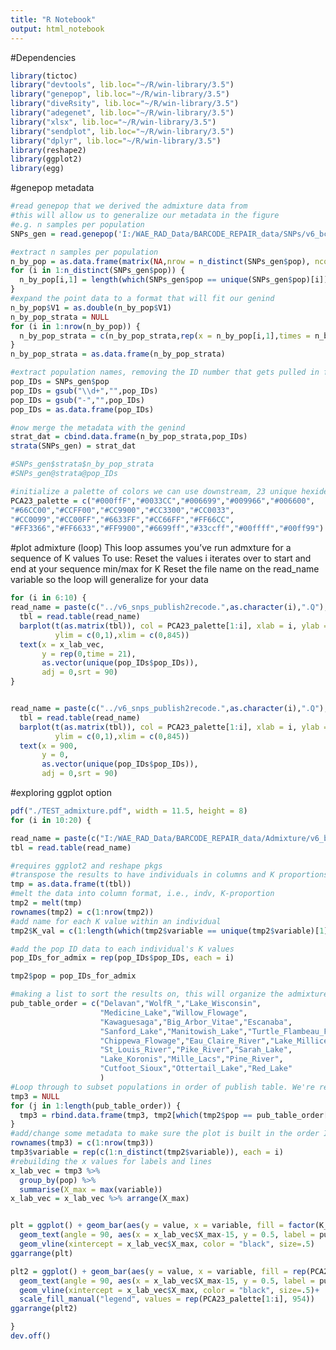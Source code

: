 ```yaml
---
title: "R Notebook"
output: html_notebook
---
```

#Dependencies
```r
library(tictoc)
library("devtools", lib.loc="~/R/win-library/3.5")
library("genepop", lib.loc="~/R/win-library/3.5")
library("diveRsity", lib.loc="~/R/win-library/3.5")
library("adegenet", lib.loc="~/R/win-library/3.5")
library("xlsx", lib.loc="~/R/win-library/3.5")
library("sendplot", lib.loc="~/R/win-library/3.5")
library("dplyr", lib.loc="~/R/win-library/3.5")
library(reshape2)
library(ggplot2)
library(egg)
```
#genepop metadata
```r
#read genepop that we derived the admixture data from
#this will allow us to generalize our metadata in the figure
#e.g. n samples per population
SNPs_gen = read.genepop('I:/WAE_RAD_Data/BARCODE_REPAIR_data/SNPs/v6_bcrepair_snps.gen', ncode = 3)

#extract n samples per population
n_by_pop = as.data.frame(matrix(NA,nrow = n_distinct(SNPs_gen$pop), ncol = 1))
for (i in 1:n_distinct(SNPs_gen$pop)) {
  n_by_pop[i,1] = length(which(SNPs_gen$pop == unique(SNPs_gen$pop)[i]))
}
#expand the point data to a format that will fit our genind
n_by_pop$V1 = as.double(n_by_pop$V1)
n_by_pop_strata = NULL
for (i in 1:nrow(n_by_pop)) {
  n_by_pop_strata = c(n_by_pop_strata,rep(x = n_by_pop[i,1],times = n_by_pop[i,1]))
}
n_by_pop_strata = as.data.frame(n_by_pop_strata)

#extract population names, removing the ID number that gets pulled in from the first sample
pop_IDs = SNPs_gen$pop
pop_IDs = gsub("\\d+","",pop_IDs)
pop_IDs = gsub("-","",pop_IDs)
pop_IDs = as.data.frame(pop_IDs)

#now merge the metadata with the genind
strat_dat = cbind.data.frame(n_by_pop_strata,pop_IDs)
strata(SNPs_gen) = strat_dat

#SNPs_gen$strata$n_by_pop_strata
#SNPs_gen@strata@pop_IDs

#initialize a palette of colors we can use downstream, 23 unique hexidecimal colors here
PCA23_palette = c("#000ffF","#0033CC","#006699","#009966","#006600",
"#66CC00","#CCFF00","#CC9900","#CC3300","#CC0033",
"#CC0099","#CC00FF","#6633FF","#CC66FF","#FF66CC",
"#FF3366","#FF6633","#FF9900","#6699ff","#33ccff","#00ffff","#00ff99")
```
#plot admixture (loop)
This loop assumes you've run admxture for a sequence of K values
  To use: 
    Reset the values i iterates over to start and end at your sequence min/max for K
    Reset the file name on the read_name variable so the loop will generalize for your data

```r
for (i in 6:10) {
read_name = paste(c("../v6_snps_publish2recode.",as.character(i),".Q"),collapse = "")
  tbl = read.table(read_name)
  barplot(t(as.matrix(tbl)), col = PCA23_palette[1:i], xlab = i, ylab = "Admixture", border = "NA",
          ylim = c(0,1),xlim = c(0,845))
  text(x = x_lab_vec,
       y = rep(0,time = 21),
       as.vector(unique(pop_IDs$pop_IDs)),
       adj = 0,srt = 90)
}


read_name = paste(c("../v6_snps_publish2recode.",as.character(i),".Q"),collapse = "")
  tbl = read.table(read_name)
  barplot(t(as.matrix(tbl)), col = PCA23_palette[1:i], xlab = i, ylab = "Admixture", border = "NA",
          ylim = c(0,1),xlim = c(0,845))
  text(x = 900,
       y = 0,
       as.vector(unique(pop_IDs$pop_IDs)),
       adj = 0,srt = 90)
```
#exploring ggplot option
```r
pdf("./TEST_admixture.pdf", width = 11.5, height = 8)
for (i in 10:20) {

read_name = paste(c("I:/WAE_RAD_Data/BARCODE_REPAIR_data/Admixture/v6_bcrepair_snps.",as.character(i),".Q"),collapse = "")
tbl = read.table(read_name)

#requires ggplot2 and reshape pkgs
#transpose the results to have individuals in columns and K proportions in rows
tmp = as.data.frame(t(tbl))
#melt the data into column format, i.e., indv, K-proportion
tmp2 = melt(tmp)
rownames(tmp2) = c(1:nrow(tmp2))
#add name for each K value within an individual
tmp2$K_val = c(1:length(which(tmp2$variable == unique(tmp2$variable)[1])))

#add the pop ID data to each individual's K values
pop_IDs_for_admix = rep(pop_IDs$pop_IDs, each = i)

tmp2$pop = pop_IDs_for_admix

#making a list to sort the results on, this will organize the admixture plot by geography and not alphabetic
pub_table_order = c("Delavan","WolfR_","Lake_Wisconsin",
                    "Medicine_Lake","Willow_Flowage",
                    "Kawaguesaga","Big_Arbor_Vitae","Escanaba",
                    "Sanford_Lake","Manitowish_Lake","Turtle_Flambeau_Flowage",
                    "Chippewa_Flowage","Eau_Claire_River","Lake_Millicent",
                    "St_Louis_River","Pike_River","Sarah_Lake",
                    "Lake_Koronis","Mille_Lacs","Pine_River",
                    "Cutfoot_Sioux","Ottertail_Lake","Red_Lake"
                    )
#Loop through to subset populations in order of publish table. We're really just sorting here
tmp3 = NULL
for (j in 1:length(pub_table_order)) {
  tmp3 = rbind.data.frame(tmp3, tmp2[which(tmp2$pop == pub_table_order[j]),])
}
#add/change some metadata to make sure the plot is built in the order I wanted
rownames(tmp3) = c(1:nrow(tmp3))
tmp3$variable = rep(c(1:n_distinct(tmp2$variable)), each = i)
#rebuilding the x values for labels and lines
x_lab_vec = tmp3 %>% 
  group_by(pop) %>% 
  summarise(X_max = max(variable))
x_lab_vec = x_lab_vec %>% arrange(X_max)


plt = ggplot() + geom_bar(aes(y = value, x = variable, fill = factor(K_val)), data = tmp3, stat = "identity")+
  geom_text(angle = 90, aes(x = x_lab_vec$X_max-15, y = 0.5, label = pub_table_order[which(pub_table_order %in% unique(tmp2$pop))]))+
  geom_vline(xintercept = x_lab_vec$X_max, color = "black", size=.5)
ggarrange(plt)

plt2 = ggplot() + geom_bar(aes(y = value, x = variable, fill = rep(PCA23_palette[1:i], 954)), data = tmp3, stat = "identity")+
  geom_text(angle = 90, aes(x = x_lab_vec$X_max-15, y = 0.5, label = pub_table_order[which(pub_table_order %in% unique(tmp2$pop))]))+
  geom_vline(xintercept = x_lab_vec$X_max, color = "black", size=.5)+
  scale_fill_manual("legend", values = rep(PCA23_palette[1:i], 954))
ggarrange(plt2)

}
dev.off()
```
